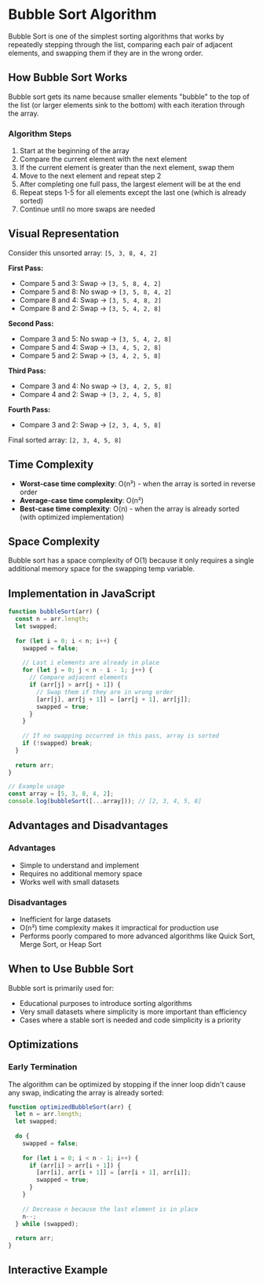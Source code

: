 
# Bubble Sort Algorithm

Bubble Sort is one of the simplest sorting algorithms that works by repeatedly stepping through the list, comparing each pair of adjacent elements, and swapping them if they are in the wrong order.

## How Bubble Sort Works

Bubble sort gets its name because smaller elements "bubble" to the top of the list (or larger elements sink to the bottom) with each iteration through the array.

### Algorithm Steps

1. Start at the beginning of the array
2. Compare the current element with the next element
3. If the current element is greater than the next element, swap them
4. Move to the next element and repeat step 2
5. After completing one full pass, the largest element will be at the end
6. Repeat steps 1-5 for all elements except the last one (which is already sorted)
7. Continue until no more swaps are needed

## Visual Representation

Consider this unsorted array: `[5, 3, 8, 4, 2]`

**First Pass:**
- Compare 5 and 3: Swap → `[3, 5, 8, 4, 2]`
- Compare 5 and 8: No swap → `[3, 5, 8, 4, 2]`
- Compare 8 and 4: Swap → `[3, 5, 4, 8, 2]`
- Compare 8 and 2: Swap → `[3, 5, 4, 2, 8]`

**Second Pass:**
- Compare 3 and 5: No swap → `[3, 5, 4, 2, 8]`
- Compare 5 and 4: Swap → `[3, 4, 5, 2, 8]`
- Compare 5 and 2: Swap → `[3, 4, 2, 5, 8]`

**Third Pass:**
- Compare 3 and 4: No swap → `[3, 4, 2, 5, 8]`
- Compare 4 and 2: Swap → `[3, 2, 4, 5, 8]`

**Fourth Pass:**
- Compare 3 and 2: Swap → `[2, 3, 4, 5, 8]`

Final sorted array: `[2, 3, 4, 5, 8]`

## Time Complexity

- **Worst-case time complexity**: O(n²) - when the array is sorted in reverse order
- **Average-case time complexity**: O(n²)
- **Best-case time complexity**: O(n) - when the array is already sorted (with optimized implementation)

## Space Complexity

Bubble sort has a space complexity of O(1) because it only requires a single additional memory space for the swapping temp variable.

## Implementation in JavaScript

```js
function bubbleSort(arr) {
  const n = arr.length;
  let swapped;
  
  for (let i = 0; i < n; i++) {
    swapped = false;
    
    // Last i elements are already in place
    for (let j = 0; j < n - i - 1; j++) {
      // Compare adjacent elements
      if (arr[j] > arr[j + 1]) {
        // Swap them if they are in wrong order
        [arr[j], arr[j + 1]] = [arr[j + 1], arr[j]];
        swapped = true;
      }
    }
    
    // If no swapping occurred in this pass, array is sorted
    if (!swapped) break;
  }
  
  return arr;
}

// Example usage
const array = [5, 3, 8, 4, 2];
console.log(bubbleSort([...array])); // [2, 3, 4, 5, 8]
```

## Advantages and Disadvantages

### Advantages
- Simple to understand and implement
- Requires no additional memory space
- Works well with small datasets

### Disadvantages
- Inefficient for large datasets
- O(n²) time complexity makes it impractical for production use
- Performs poorly compared to more advanced algorithms like Quick Sort, Merge Sort, or Heap Sort

## When to Use Bubble Sort

Bubble sort is primarily used for:
- Educational purposes to introduce sorting algorithms
- Very small datasets where simplicity is more important than efficiency
- Cases where a stable sort is needed and code simplicity is a priority

## Optimizations

### Early Termination
The algorithm can be optimized by stopping if the inner loop didn't cause any swap, indicating the array is already sorted:

```js
function optimizedBubbleSort(arr) {
  let n = arr.length;
  let swapped;
  
  do {
    swapped = false;
    
    for (let i = 0; i < n - 1; i++) {
      if (arr[i] > arr[i + 1]) {
        [arr[i], arr[i + 1]] = [arr[i + 1], arr[i]];
        swapped = true;
      }
    }
    
    // Decrease n because the last element is in place
    n--;
  } while (swapped);
  
  return arr;
}
```

## Interactive Example
<Visualizer />
